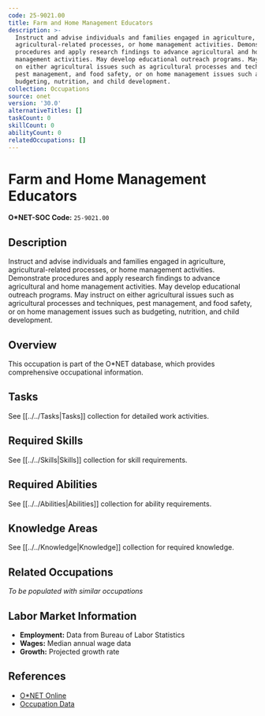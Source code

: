 ```yaml
---
code: 25-9021.00
title: Farm and Home Management Educators
description: >-
  Instruct and advise individuals and families engaged in agriculture,
  agricultural-related processes, or home management activities. Demonstrate
  procedures and apply research findings to advance agricultural and home
  management activities. May develop educational outreach programs. May instruct
  on either agricultural issues such as agricultural processes and techniques,
  pest management, and food safety, or on home management issues such as
  budgeting, nutrition, and child development.
collection: Occupations
source: onet
version: '30.0'
alternativeTitles: []
taskCount: 0
skillCount: 0
abilityCount: 0
relatedOccupations: []
---
```

# Farm and Home Management Educators

**O*NET-SOC Code:** `25-9021.00`

## Description

Instruct and advise individuals and families engaged in agriculture, agricultural-related processes, or home management activities. Demonstrate procedures and apply research findings to advance agricultural and home management activities. May develop educational outreach programs. May instruct on either agricultural issues such as agricultural processes and techniques, pest management, and food safety, or on home management issues such as budgeting, nutrition, and child development.

## Overview

This occupation is part of the O*NET database, which provides comprehensive occupational information.

## Tasks

See [[../../Tasks|Tasks]] collection for detailed work activities.

## Required Skills

See [[../../Skills|Skills]] collection for skill requirements.

## Required Abilities

See [[../../Abilities|Abilities]] collection for ability requirements.

## Knowledge Areas

See [[../../Knowledge|Knowledge]] collection for required knowledge.

## Related Occupations

*To be populated with similar occupations*

## Labor Market Information

- **Employment:** Data from Bureau of Labor Statistics
- **Wages:** Median annual wage data
- **Growth:** Projected growth rate

## References

- [O*NET Online](https://www.onetonline.org/link/summary/25-9021.00)
- [Occupation Data](https://www.onetcenter.org/)
